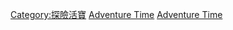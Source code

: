 {{Portal|美國|ACG}}
{{Catmain|探險活寶集數列表}}

[[Category:探險活寶|Category:探險活寶]]
[[Category:美国各电视剧剧集|Adventure Time]]
[[Category:各动画电视剧分集|Adventure Time]]
